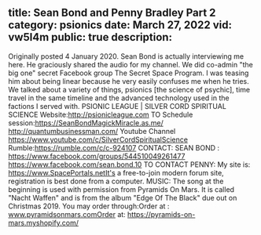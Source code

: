 title: Sean Bond and Penny Bradley Part 2
category: psionics
date: March 27, 2022
vid: vw5l4m
public: true
description:
---
Originally posted 4 January 2020.
Sean Bond is actually interviewing me here. He graciously shared the audio for my channel. We did co-admin "the big one" secret Facebook group The Secret Space Program. I was teasing him about being linear because he very easily confuses me when he tries.
We talked about a variety of things, psionics [the science of psychic], time travel in the same timeline and the advanced technology used in the factions I served with.
PSIONIC LEAGUE | SILVER CORD SPIRITUAL SCIENCE
Website:http://psionicleague.com
TO Schedule session:https://SeanBondMagickMiracle.as.me/
http://quantumbusinessman.com/
Youtube Channel
https://www.youtube.com/c/SilverCordSpiritualScience
Rumble:https://rumble.com/c/c-924107
CONTACT: SEAN BOND :
https://www.facebook.com/groups/544510049261477
https://www.facebook.com/sean.bond.10
TO CONTACT PENNY:
My site is: https://www.SpacePortals.netIt's a free-to-join modern forum site, registration is best done from a computer.
MUSIC:
The song at the beginning is used with permission from Pyramids On Mars.
It is called "Nacht Waffen" and is from the album "Edge Of The Black" due out on Christmas 2019.
You may order through:Order at : www.pyramidsonmars.comOrder at: https://pyramids-on-mars.myshopify.com/
